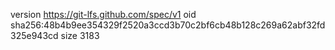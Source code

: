 version https://git-lfs.github.com/spec/v1
oid sha256:48b4b9ee354329f2520a3ccd3b70c2bf6cb48b128c269a62abf32fd325e943cd
size 3183
